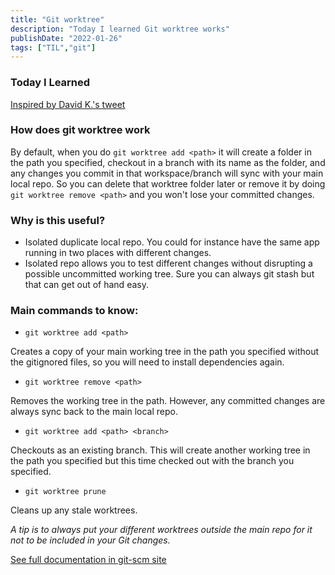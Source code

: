 ```yaml
---
title: "Git worktree"
description: "Today I learned Git worktree works"
publishDate: "2022-01-26"
tags: ["TIL","git"]
---
```

### Today I Learned

[Inspired by David K.'s tweet](https://twitter.com/DavidKPiano/status/1486322809424994310)

### How does git worktree work

By default, when you do `git worktree add <path>` it will create a folder in the path you specified, checkout in a branch with its name as the folder, and any changes you commit in that workspace/branch will sync with your main local repo. So you can delete that worktree folder later or remove it by doing `git worktree remove <path>` and you won't lose your committed changes. 


### Why is this useful? 

- Isolated duplicate local repo. You could for instance have the same app running in two places with different changes. 
- Isolated repo allows you to test different changes without disrupting a possible uncommitted working tree. Sure you can always git stash but that can get out of hand easy.


### Main commands to know:

- `git worktree add <path>`  

Creates a copy of your main working tree in the path you specified without the gitignored files, so you will need to install dependencies again.

- `git worktree remove <path>`  

Removes the working tree in the path. However, any committed changes are always sync back to the main local repo.

- `git worktree add <path> <branch>`   
    
Checkouts as an existing branch. This will create another working tree in the path you specified but this time checked out with the branch you specified. 

- `git worktree prune`  

Cleans up any stale worktrees.


_A tip is to always put your different worktrees outside the main repo for it not to be included in your Git changes._


[See full documentation in git-scm site](https://git-scm.com/docs/git-worktree)

